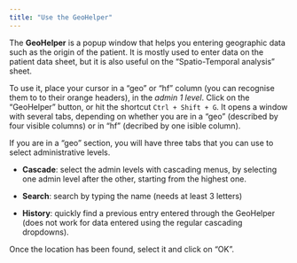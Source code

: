 ```yaml
---
title: "Use the GeoHelper"
---
```


The **GeoHelper** is a popup window that helps you entering geographic data such as the origin of the patient. It is mostly used to enter data on the patient data sheet, but it is also useful on the "Spatio-Temporal analysis" sheet.

To use it, place your cursor in a "geo" or "hf" column (you can recognise them to to their orange headers), in the *admin 1 level*. Click on the "GeoHelper" button, or hit the shortcut `Ctrl + Shift + G`. It opens a window with several tabs, depending on whether you are in a "geo" (described by four visible columns) or in "hf" (decribed by one isible column).

If you are in a "geo" section, you will have three tabs that you can use to select administrative levels.

- **Cascade**: select the admin levels with cascading menus, by selecting one admin level after the other, starting from the highest one. 

- **Search**: search by typing the name (needs at least 3 letters)

- **History**: quickly find a previous entry entered through the GeoHelper (does not work for data entered using the regular cascading dropdowns).

Once the location has been found, select it and click on “OK”.